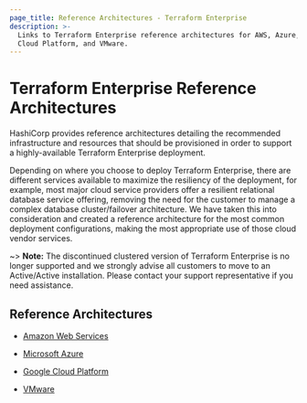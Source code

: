 ```yaml
---
page_title: Reference Architectures - Terraform Enterprise
description: >-
  Links to Terraform Enterprise reference architectures for AWS, Azure, Google
  Cloud Platform, and VMware.
---
```


# Terraform Enterprise Reference Architectures

HashiCorp provides reference architectures detailing the recommended
infrastructure and resources that should be provisioned in order to
support a highly-available Terraform Enterprise deployment.

Depending on where you choose to deploy Terraform Enterprise,
there are different services available to maximize the resiliency of
the deployment, for example, most major cloud service providers offer
a resilient relational database service offering, removing the need
for the customer to manage a complex database cluster/failover
architecture. We have taken this into consideration and created a
reference architecture for the most common deployment configurations,
making the most appropriate use of those cloud vendor services.

~> **Note:** The discontinued clustered version of Terraform Enterprise is no longer supported and we strongly advise all customers to move to an Active/Active installation. Please contact your support representative if you need assistance.

## Reference Architectures

- [Amazon Web Services](/enterprise/before-installing/reference-architecture/aws)

- [Microsoft Azure](/enterprise/before-installing/reference-architecture/azure)

- [Google Cloud Platform](/enterprise/before-installing/reference-architecture/gcp)

- [VMware](/enterprise/before-installing/reference-architecture/vmware)
